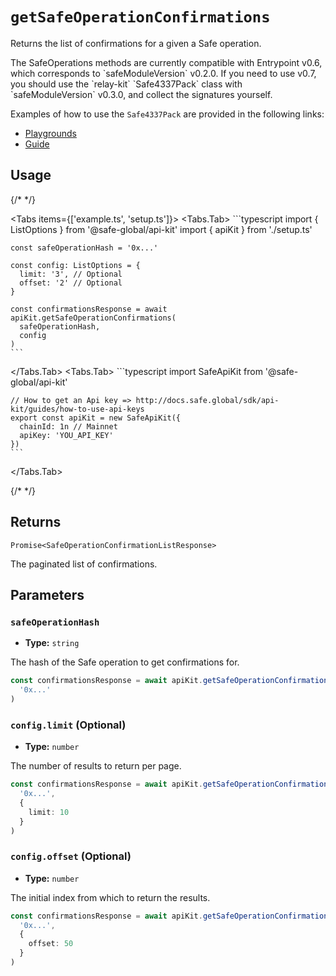 
# `getSafeOperationConfirmations`

Returns the list of confirmations for a given a Safe operation.

<Callout type="info" emoji="ℹ️">
The SafeOperations methods are currently compatible with Entrypoint v0.6, which corresponds to `safeModuleVersion` v0.2.0. If you need to use v0.7, you should use the `relay-kit` `Safe4337Pack` class with `safeModuleVersion` v0.3.0, and collect the signatures yourself.

Examples of how to use the `Safe4337Pack` are provided in the following links:
- [Playgrounds](https://github.com/safe-global/safe-core-sdk/tree/main/playground/relay-kit)
- [Guide](https://docs.safe.global/sdk/relay-kit/guides/4337-safe-sdk)
</Callout>

## Usage

{/* <!-- vale off --> */}

<Tabs items={['example.ts', 'setup.ts']}>
  <Tabs.Tab>
    ```typescript
    import { ListOptions } from '@safe-global/api-kit'
    import { apiKit } from './setup.ts'

    const safeOperationHash = '0x...'

    const config: ListOptions = {
      limit: '3', // Optional
      offset: '2' // Optional
    }

    const confirmationsResponse = await apiKit.getSafeOperationConfirmations(
      safeOperationHash,
      config
    )
    ```
  </Tabs.Tab>
  <Tabs.Tab>
    ```typescript
    import SafeApiKit from '@safe-global/api-kit'

    // How to get an Api key => http://docs.safe.global/sdk/api-kit/guides/how-to-use-api-keys
    export const apiKit = new SafeApiKit({
      chainId: 1n // Mainnet
      apiKey: 'YOU_API_KEY'
    })
    ```
  </Tabs.Tab>
</Tabs>

{/* <!-- vale on --> */}

## Returns

`Promise<SafeOperationConfirmationListResponse>`

The paginated list of confirmations.

## Parameters

### `safeOperationHash`

- **Type:** `string`

The hash of the Safe operation to get confirmations for.

```typescript focus=2
const confirmationsResponse = await apiKit.getSafeOperationConfirmations(
  '0x...'
)
```

### `config.limit` (Optional)

- **Type:** `number`

The number of results to return per page.

```typescript focus=4
const confirmationsResponse = await apiKit.getSafeOperationConfirmations(
  '0x...',
  {
    limit: 10
  }
)
```

### `config.offset` (Optional)

- **Type:** `number`

The initial index from which to return the results.

```typescript focus=4
const confirmationsResponse = await apiKit.getSafeOperationConfirmations(
  '0x...',
  {
    offset: 50
  }
)
```
